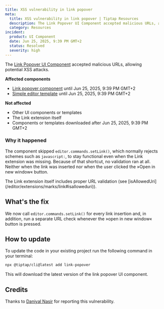 ```yaml
---
title: XSS vulnerability in link popover
meta:
  title: XSS vulnerability in link popover | Tiptap Resources
  description: The Link Popover UI Component accepted malicious URLs, allowing potential XSS attacks.
  category: Resources
incident:
  product: UI Component
  date: Jun 25, 2025, 9:39 PM GMT+2
  status: Resolved
  severity: high
---
```


The [Link Popover UI Component](/ui-components/components/link-popover) accepted malicious URLs, allowing potential XSS attacks.

**Affected components**
- [Link popover component](/ui-components/components/link-popover) until Jun 25, 2025, 9:39 PM GMT+2
- [Simple editor template](/ui-components/templates/simple-editor) until Jun 25, 2025, 9:39 PM GMT+2

**Not affected**

- Other UI components or templates
- The Link extension itself
- Components or templates downloaded after Jun 25, 2025, 9:39 PM GMT+2

### Why it happened
The component skipped `editor.commands.setLink()`, which normally rejects schemes such as `javascript:`, to stay functional even when the Link extension was missing. Because of that shortcut, no validation ran at all. Neither when the link was inserted nor when the user clicked the »Open in new window« button.

<Callout title="Note" variant="info">
The Link extension itself includes proper URL validation (see [isAllowedUri](/editor/extensions/marks/link#isalloweduri)).
</Callout>

## What's the fix
We now call `editor.commands.setLink()` for every link insertion and, in addition, run a separate URL check whenever the »open in new window« button is pressed.

## How to update

To update the code in your existing project run the following command in your terminal:

```bash
npx @tiptap/cli@latest add link-popover
```

This will download the latest version of the link popover UI component.

## Credits

Thanks to [Daniyal Nasir](https://dunicot.com) for reporting this vulnerability.
